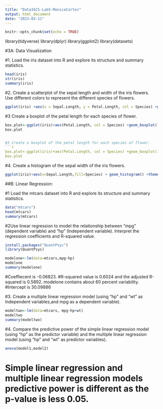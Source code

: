 ```yaml
---
title: "Data3421-Lab5-MonicaCortez"
output: html_document
date: "2023-03-11"
---
```

```r
knitr::opts_chunk$set(echo = TRUE)
```

library(tidyverse)
library(dplyr)
library(ggplot2)
library(datasets)

#3A: Data Visualization

#1. Load the iris dataset into R and explore its structure and summary statistics.

```r
head(iris)
str(iris)
summary(iris)
```


#2. Create a scatterplot of the sepal length and width of the iris flowers. Use different colors to represent the different species of flowers.

```r
ggplot(iris) +aes(x = Sepal.Length, y = Petal.Length, col = Species) +geom_point() +scale_color_hue()
```


#3 Create a boxplot of the petal length for each species of flower.

```r
box.plot<-ggplot(iris)+aes(Petal.Length, col = Species) +geom_boxplot() +scale_color_hue()
box.plot


#3 Create a boxplot of the petal length for each species of flower.
```r
box.plot<-ggplot(iris)+aes(Petal.Length, col = Species) +geom_boxplot() +scale_color_hue()
box.plot
```


#4. Create a histogram of the sepal width of the iris flowers.
```r
ggplot(iris)+aes(x=Sepal.Length,fill=Species) + geom_histogram() +theme_minimal()
```


##B: Linear Regression:

#1 Load the mtcars dataset into R and explore its structure and summary statistics.
```r
data("mtcars")
head(mtcars)
summary(mtcars)
```


#2Use linear regression to model the relationship between "mpg" (dependent variable) and "hp" (Independent variable). Interpret the regression coefficients and R-squared value.
```r

install.packages("QuantPsyc")
library(QuantPsyc)

modelone<-lm(data=mtcars,mpg~hp)
modelone
summary(modelone)
```

#Coeffiecent is -0.06823.
#R-squared value is 0.6024 and the adjusted R-squared is 0.5892. modelone contains about 60 percent variability.  
#Intercept is 30.09886

#3. Create a multiple linear regression model (using "hp" and "wt" as Independent variables,and mpg as a dependent variable).

```r
modeltwo<-lm(data=mtcars, mpg~hp+wt)
modeltwo
summary(modeltwo)
```


#4. Compare the predictive power of the simple linear regression model (using "hp" as the predictor variable) and the multiple linear regression model (using "hp" and "wt" as predictor variables).

```r
anova(model1,model2)
```

# Simple linear regression and multiple linear regression models predictive power is different as the p-value is less 0.05.